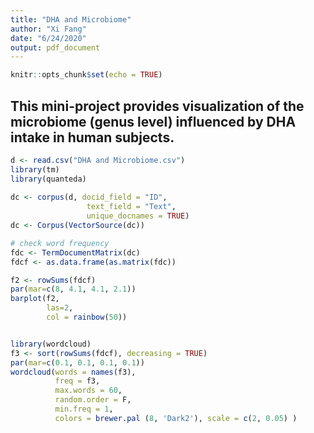 ```yaml
---
title: "DHA and Microbiome"
author: "Xi Fang"
date: "6/24/2020"
output: pdf_document
---
```


```r
knitr::opts_chunk$set(echo = TRUE)
```

## This mini-project provides visualization of the microbiome (genus level) influenced by DHA intake in human subjects.

```r
d <- read.csv("DHA and Microbiome.csv")  
library(tm)
library(quanteda) 
  
dc <- corpus(d, docid_field = "ID",
                 text_field = "Text",
                 unique_docnames = TRUE)
dc <- Corpus(VectorSource(dc))

# check word frequency
fdc <- TermDocumentMatrix(dc)
fdcf <- as.data.frame(as.matrix(fdc))

f2 <- rowSums(fdcf)
par(mar=c(8, 4.1, 4.1, 2.1))
barplot(f2,
        las=2,
        col = rainbow(50))


library(wordcloud)
f3 <- sort(rowSums(fdcf), decreasing = TRUE)
par(mar=c(0.1, 0.1, 0.1, 0.1))
wordcloud(words = names(f3), 
          freq = f3,
          max.words = 60,
          random.order = F,
          min.freq = 1,
          colors = brewer.pal (8, 'Dark2'), scale = c(2, 0.05) )



```

